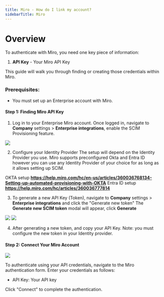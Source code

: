 ```yaml
---
title: Miro - How do I link my account?
sidebarTitle: Miro
---
```



# Overview

To authenticate with Miro, you need one key piece of information:
1. **API Key** - Your Miro API Key


This guide will walk you through finding or creating those credentials within Miro.


### Prerequisites:

- You must set up an Enterprise account with Miro.


#### Step 1: Finding Miro API Key
1. Log in to your Enterprise Miro account. Once logged in, navigate to **Company** settings > **Enterprise integrations**, enable the SCIM Provisioning feature.

<img src="/integrations/all/miro-scim/miro-1.png" />


2.  Configure your Identity Provider
The setup will depend on the Identity Provider you use. 
Miro supports preconfigured Okta and Entra ID however you can use any Identity Provider of your choice for as long as it allows setting up SCIM.

OKTA setup **https://help.miro.com/hc/en-us/articles/360036768134-Setting-up-automated-provisioning-with-OKTA**
Entra ID setup **https://help.miro.com/hc/articles/360036777814**


3. To generate a new API Key (Token), navigate to **Company** settings > **Enterprise integrations** and click the "Generate new token"
The **Generate new SCIM token** modal will appear, click **Generate**

<img src="/integrations/all/miro-scim/miro-2.png" />

<img src="/integrations/all/miro-scim/miro-3.png" />

4. After generating a new token, and copy your API Key.
Note: you must configure the new token in your Identity provider. 


#### Step 2: Connect Your Miro Account

<img src="/integrations/all/miro-scim/nango_connect_ui.png" />

To authenticate using your API credentials, navigate to the Miro authentication form.
Enter your credentials as follows:
- API Key: Your API key

Click "Connect" to complete the authentication.

